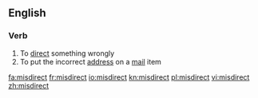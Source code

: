 ==English==

===Verb===
{{en-verb}}

# To [[direct]] something wrongly
# To put the incorrect [[address]] on a [[mail]] item

[[fa:misdirect]]
[[fr:misdirect]]
[[io:misdirect]]
[[kn:misdirect]]
[[pl:misdirect]]
[[vi:misdirect]]
[[zh:misdirect]]